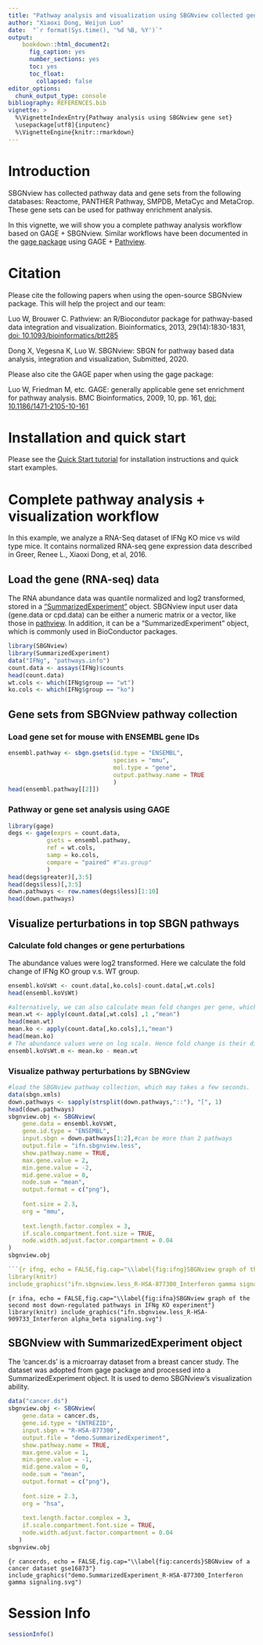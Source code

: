 ```yaml
---
title: "Pathway analysis and visualization using SBGNview collected gene set"
author: "Xiaoxi Dong, Weijun Luo"
date:  "`r format(Sys.time(), '%d %B, %Y')`"
output: 
    bookdown::html_document2:
      fig_caption: yes
      number_sections: yes
      toc: yes
      toc_float: 
        collapsed: false
editor_options: 
  chunk_output_type: console
bibliography: REFERENCES.bib
vignette: >
  %\VignetteIndexEntry{Pathway analysis using SBGNview gene set}
  \usepackage[utf8]{inputenc}
  %\VignetteEngine{knitr::rmarkdown}
---
```


# Introduction
SBGNview has collected pathway data and gene sets from the following databases: Reactome, PANTHER Pathway, SMPDB, MetaCyc and MetaCrop. These gene sets can be used for pathway enrichment analysis.

In this vignette, we will show you a complete pathway analysis workflow based on GAGE + SBGNview. Similar workflows have been documented in the [gage package](https://bioconductor.org/packages/gage/) using GAGE + [Pathview](https://bioconductor.org/packages/pathview/).


# Citation

Please cite the following papers when using the open-source SBGNview package. This will help the project and our team:

Luo W, Brouwer C. Pathview: an R/Biocondutor package for pathway-based data integration and visualization. Bioinformatics, 2013, 29(14):1830-1831, <a href=https://doi.org/10.1093/bioinformatics/btt285>doi: 10.1093/bioinformatics/btt285</a>

Dong X, Vegesna K, Luo W. SBGNview: SBGN for pathway based data analysis, integration and visualization, Submitted, 2020.


Please also cite the GAGE paper when using the gage package:

Luo W, Friedman M, etc. GAGE: generally applicable gene set enrichment for pathway analysis. BMC Bioinformatics, 2009, 10, pp. 161, <a href=https://doi.org/10.1186/1471-2105-10-161>doi: 10.1186/1471-2105-10-161</a>


# Installation and quick start
Please see the [Quick Start tutorial](https://bioconductor.org/packages/devel/bioc/vignettes/SBGNview/inst/doc/SBGNview.quick.start.html) for installation instructions and quick start examples.


# Complete pathway analysis + visualization workflow

In this example, we analyze a RNA-Seq dataset of IFNg KO mice vs wild type mice. It contains normalized RNA-seq gene expression data described in  Greer, Renee L., Xiaoxi Dong, et al, 2016.

## Load the gene (RNA-seq) data
The RNA abundance data was quantile normalized and log2 transformed, stored in a ["SummarizedExperiment"](https://bioconductor.org/packages/release/bioc/html/SummarizedExperiment.html) object. SBGNview input user data (gene.data or cpd.data) can be either a numeric matrix or a vector, like those in [pathview](https://bioconductor.org/packages/pathview/). In addition, it can be a "SummarizedExperiment" object, which is commonly used in BioConductor packages. 

```r
library(SBGNview)
library(SummarizedExperiment)
data("IFNg", "pathways.info")
count.data <- assays(IFNg)$counts
head(count.data)
wt.cols <- which(IFNg$group == "wt")
ko.cols <- which(IFNg$group == "ko")

```

## Gene sets from SBGNview pathway collection
### Load gene set for mouse with ENSEMBL gene IDs
```r
ensembl.pathway <- sbgn.gsets(id.type = "ENSEMBL",
                              species = "mmu",
                              mol.type = "gene",
                              output.pathway.name = TRUE
                              )
head(ensembl.pathway[[2]])
```


### Pathway or gene set analysis using GAGE
```r
library(gage)
degs <- gage(exprs = count.data,
           gsets = ensembl.pathway,
           ref = wt.cols,
           samp = ko.cols,
           compare = "paired" #"as.group"
           )
head(degs$greater)[,3:5]
head(degs$less)[,3:5]
down.pathways <- row.names(degs$less)[1:10]
head(down.pathways)
```

## Visualize perturbations in top SBGN pathways
### Calculate fold changes or gene  perturbations
The abundance values were log2 transformed. Here we calculate the fold change of IFNg KO group v.s. WT group. 
```r
ensembl.koVsWt <- count.data[,ko.cols]-count.data[,wt.cols]
head(ensembl.koVsWt)

#alternatively, we can also calculate mean fold changes per gene, which corresponds to gage analysis above with compare="as.group"
mean.wt <- apply(count.data[,wt.cols] ,1 ,"mean")
head(mean.wt)
mean.ko <- apply(count.data[,ko.cols],1,"mean")
head(mean.ko)
# The abundance values were on log scale. Hence fold change is their difference.
ensembl.koVsWt.m <- mean.ko - mean.wt
```



### Visualize pathway perturbations by SBNGview
```r
#load the SBGNview pathway collection, which may takes a few seconds.
data(sbgn.xmls)
down.pathways <- sapply(strsplit(down.pathways,"::"), "[", 1)
head(down.pathways)
sbgnview.obj <- SBGNview(
    gene.data = ensembl.koVsWt,
    gene.id.type = "ENSEMBL",
    input.sbgn = down.pathways[1:2],#can be more than 2 pathways
    output.file = "ifn.sbgnview.less",
    show.pathway.name = TRUE,
    max.gene.value = 2,
    min.gene.value = -2,
    mid.gene.value = 0,
    node.sum = "mean",
    output.format = c("png"),
    
    font.size = 2.3,
    org = "mmu",
    
    text.length.factor.complex = 3,
    if.scale.compartment.font.size = TRUE,
    node.width.adjust.factor.compartment = 0.04 
)
sbgnview.obj

```{r ifng, echo = FALSE,fig.cap="\\label{fig:ifng}SBGNview graph of the most down-regulated pathways in IFNg KO experiment"}
library(knitr)
include_graphics("ifn.sbgnview.less_R-HSA-877300_Interferon gamma signaling.svg")
```
```{r ifna, echo = FALSE,fig.cap="\\label{fig:ifna}SBGNview graph of the second most down-regulated pathways in IFNg KO experiment"}
library(knitr)
include_graphics("ifn.sbgnview.less_R-HSA-909733_Interferon alpha_beta signaling.svg")
```



## SBGNview with SummarizedExperiment object
The 'cancer.ds' is a microarray dataset from a breast cancer study. The dataset was adopted from gage package and processed into a SummarizedExperiment object. It is used to demo SBGNview's visualization ability. 
```r
data("cancer.ds")
sbgnview.obj <- SBGNview(
    gene.data = cancer.ds,
    gene.id.type = "ENTREZID",
    input.sbgn = "R-HSA-877300",
    output.file = "demo.SummarizedExperiment",
    show.pathway.name = TRUE,
    max.gene.value = 1,
    min.gene.value = -1,
    mid.gene.value = 0,
    node.sum = "mean",
    output.format = c("png"),
    
    font.size = 2.3,
    org = "hsa",
    
    text.length.factor.complex = 3,
    if.scale.compartment.font.size = TRUE,
    node.width.adjust.factor.compartment = 0.04
   )
sbgnview.obj

```
```{r cancerds, echo = FALSE,fig.cap="\\label{fig:cancerds}SBGNview of a cancer dataset gse16873"}
include_graphics("demo.SummarizedExperiment_R-HSA-877300_Interferon gamma signaling.svg")
```


# Session Info
```r
sessionInfo()
```
